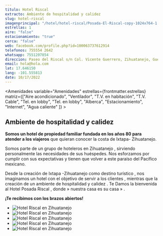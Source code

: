 ```yaml
---
titulo: Hotel Riscal
extracto: Ambiente de hospitalidad y calidez
slug: hotel-riscal
imagenprincipal: "/hotel/hotel-riscal/Posada-El-Riscal-copy-1024x764-1.jpg"
estrellas: 1
aire: "false"
estacionamiento: "true"
cerca: "false"
web: facebook.com/profile.php?id=100063737612914
telefonos: 755554 2642
whatsapp: 7551207854
direccion: Paseo del Riscal s/n Col. Vicente Guerrero, Zihuatanejo, Guerrero. C.P.40880
email: hola@hola.com
lat: 17.646150
lang: -101.555813
date: 10/17/2022
---
```


<Amenidades variable="Amenidades" estrellas={frontmatter.estrellas} matriz={["Aire acondicionado", "Ventilador", "T.V. en habitación", "T.V. Cable", "Tel. en lobby", "Tel. en lobby", "Alberca", "Estacionamiento", "Internet", "Agua caliente" ]} > 


## Ambiente de hospitalidad y calidez   

**Somos un hotel de propiedad familiar fundada en los años 80 para atender a los viajeros** que quieran conocer la costa de Ixtapa- Zihuatanejo.

Somos parte de un grupo de hoteleros en Zihuatanejo , sirviendo personalmente las necesidades de sus huéspedes. Nos esforzamos por cumplir con sus expectativas y tienen que volver a este paraíso del Pacífico mexicano.

Desde la creación de Ixtapa -Zihuatanejo como destino turístico , nos imaginamos un hotel con el objetivo de servir a los clientes , mientras que la creación de un ambiente de hospitalidad y calidez . Te Damos la bienvenida al Hotel Posada Riscal , donde » nuestra casa es su casa » .

**¡Te recibimos con los brazos abiertos!** 

</Amenidades>

<Galeria>

- ![Hotel Riscal en Zihuatanejo](/hotel/hotel-riscal/1008914_348438168619115_27735772_o2-1024x768-1.jpg)
- ![Hotel Riscal en Zihuatanejo](/hotel/hotel-riscal/foto-1-copy-1024x683-1.jpg)
- ![Hotel Riscal en Zihuatanejo](/hotel/hotel-riscal/foto-11-copy-1024x683-1.jpg)
- ![Hotel Riscal en Zihuatanejo](/hotel/hotel-riscal/foto-1-copy-1024x683-1.jpg)
- ![Hotel Riscal en Zihuatanejo](/hotel/hotel-riscal/Posada-El-Riscal-copy-1024x764-1.jpg)

</Galeria>